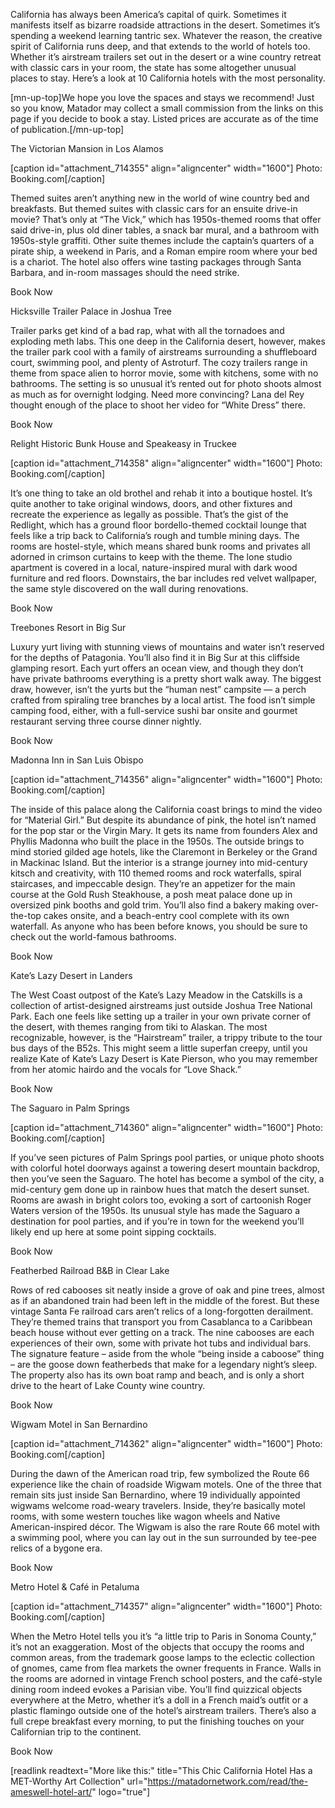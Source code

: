 California has always been America’s capital of quirk. Sometimes it manifests itself as bizarre roadside attractions in the desert. Sometimes it’s spending a weekend learning tantric sex. Whatever the reason, the creative spirit of California runs deep, and that extends to the world of hotels too. Whether it’s airstream trailers set out in the desert or a wine country retreat with classic cars in your room, the state has some altogether unusual places to stay. Here’s a look at 10 California hotels with the most personality.

[mn-up-top]We hope you love the spaces and stays we recommend! Just so you know, Matador may collect a small commission from the links on this page if you decide to book a stay. Listed prices are accurate as of the time of publication.[/mn-up-top]
 
The Victorian Mansion in Los Alamos

[caption id="attachment_714355" align="aligncenter" width="1600"] Photo: Booking.com[/caption]

Themed suites aren’t anything new in the world of wine country bed and breakfasts. But themed suites with classic cars for an ensuite drive-in movie? That’s only at “The Vick,” which has 1950s-themed rooms that offer said drive-in, plus old diner tables, a snack bar mural, and a bathroom with 1950s-style graffiti. Other suite themes include the captain’s quarters of a pirate ship, a weekend in Paris, and a Roman empire room where your bed is a chariot. The hotel also offers wine tasting packages through Santa Barbara, and in-room massages should the need strike.

Book Now
 
Hicksville Trailer Palace in Joshua Tree

Trailer parks get kind of a bad rap, what with all the tornadoes and exploding meth labs. This one deep in the California desert, however, makes the trailer park cool with a family of airstreams surrounding a shuffleboard court, swimming pool, and plenty of Astroturf. The cozy trailers range in theme from space alien to horror movie, some with kitchens, some with no bathrooms. The setting is so unusual it’s rented out for photo shoots almost as much as for overnight lodging. Need more convincing? Lana del Rey thought enough of the place to shoot her video for “White Dress” there.

Book Now
 
Relight Historic Bunk House and Speakeasy in Truckee

[caption id="attachment_714358" align="aligncenter" width="1600"] Photo: Booking.com[/caption]

It’s one thing to take an old brothel and rehab it into a boutique hostel. It’s quite another to take original windows, doors, and other fixtures and recreate the experience as legally as possible. That’s the gist of the Redlight, which has a ground floor bordello-themed cocktail lounge that feels like a trip back to California’s rough and tumble mining days. The rooms are hostel-style, which means shared bunk rooms and privates all adorned in crimson curtains to keep with the theme. The lone studio apartment is covered in a local, nature-inspired mural with dark wood furniture and red floors. Downstairs, the bar includes red velvet wallpaper, the same style discovered on the wall during renovations.

Book Now   

Treebones Resort in Big Sur

Luxury yurt living with stunning views of mountains and water isn’t reserved for the depths of Patagonia. You’ll also find it in Big Sur at this cliffside glamping resort. Each yurt offers an ocean view, and though they don’t have private bathrooms everything is a pretty short walk away. The biggest draw, however, isn’t the yurts but the “human nest” campsite — a perch crafted from spiraling tree branches by a local artist. The food isn’t simple camping food, either, with a full-service sushi bar onsite and  gourmet restaurant serving three course dinner nightly.
 
Book Now         	

Madonna Inn in San Luis Obispo

[caption id="attachment_714356" align="aligncenter" width="1600"] Photo: Booking.com[/caption]

The inside of this palace along the California coast brings to mind the video for “Material Girl.” But despite its abundance of pink, the hotel isn’t named for the pop star or the Virgin Mary. It gets its name from founders Alex and Phyllis Madonna who built the place in the 1950s. The outside brings to mind storied gilded age hotels, like the Claremont in Berkeley or the Grand in Mackinac Island. But the interior is a strange journey into mid-century kitsch and creativity, with 110 themed rooms and rock waterfalls, spiral staircases, and impeccable design. They’re an appetizer for the main course at the Gold Rush Steakhouse, a posh meat palace done up in oversized pink booths and gold trim. You’ll also find a bakery making over-the-top cakes onsite, and a beach-entry cool complete with its own waterfall. As anyone who has been before knows, you should be sure to check out the world-famous bathrooms.

Book Now

Kate’s Lazy Desert in Landers

The West Coast outpost of the Kate’s Lazy Meadow in the Catskills is a collection of artist-designed airstreams just outside Joshua Tree National Park. Each one feels like setting up a trailer in your own private corner of the desert, with themes ranging from tiki to Alaskan. The most recognizable, however, is the “Hairstream” trailer, a trippy tribute to the tour bus days of the B52s. This might seem a little superfan creepy, until you realize Kate of Kate’s Lazy Desert is Kate Pierson, who you may remember from her atomic hairdo and the vocals for “Love Shack.”

Book Now

The Saguaro in Palm Springs

[caption id="attachment_714360" align="aligncenter" width="1600"] Photo: Booking.com[/caption]

If you’ve seen pictures of Palm Springs pool parties, or unique photo shoots with colorful hotel doorways against a towering desert mountain backdrop, then you’ve seen the Saguaro. The hotel has become a symbol of the city, a mid-century gem done up in rainbow hues that match the desert sunset. Rooms are awash in bright colors too, evoking a sort of cartoonish Roger Waters version of the 1950s. Its unusual style has made the Saguaro a destination for pool parties, and if you’re in town for the weekend you’ll likely end up here at some point sipping cocktails.

Book Now

Featherbed Railroad B&B in Clear Lake

Rows of red cabooses sit neatly inside a grove of oak and pine trees, almost as if an abandoned train had been left in the middle of the forest. But these vintage Santa Fe railroad cars aren’t relics of a long-forgotten derailment. They’re themed trains that transport you from Casablanca to a Caribbean beach house without ever getting on a track. The nine cabooses are each experiences of their own, some with private hot tubs and individual bars. The signature feature – aside from the whole “being inside a caboose” thing – are the goose down featherbeds that make for a legendary night’s sleep. The property also has its own boat ramp and beach, and is only a short drive to the heart of Lake County wine country. 	

Book Now
 
Wigwam Motel in San Bernardino

[caption id="attachment_714362" align="aligncenter" width="1600"] Photo: Booking.com[/caption]

During the dawn of the American road trip, few symbolized the Route 66 experience like the chain of roadside Wigwam motels. One of the three that remain sits just inside San Bernardino, where 19 individually appointed wigwams welcome road-weary travelers. Inside, they’re basically motel rooms, with some western touches like wagon wheels and Native American-inspired décor. The Wigwam is also the rare Route 66 motel with a swimming pool, where you can lay out in the sun surrounded by tee-pee relics of a bygone era.
 
Book Now
 
Metro Hotel & Café in Petaluma

[caption id="attachment_714357" align="aligncenter" width="1600"] Photo: Booking.com[/caption]

When the Metro Hotel tells you it’s “a little trip to Paris in Sonoma County,” it’s not an exaggeration. Most of the objects that occupy the rooms and common areas, from the trademark goose lamps to the eclectic collection of gnomes, came from flea markets the owner frequents in France. Walls in the rooms are adorned in vintage French school posters, and the café-style dining room indeed evokes a Parisian vibe. You’ll find quizzical objects everywhere at the Metro, whether it’s a doll in a French maid’s outfit or a plastic flamingo outside one of the hotel’s airstream trailers. There’s also a full crepe breakfast every morning, to put the finishing touches on your Californian trip to the continent.

Book Now

[readlink readtext="More like this:" title="This Chic California Hotel Has a MET-Worthy Art Collection"  url="https://matadornetwork.com/read/the-ameswell-hotel-art/" logo="true"]